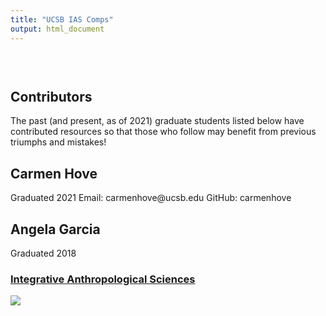 ```yaml
---
title: "UCSB IAS Comps"
output: html_document
---
```


<style type="text/css">
.title {
  display: none;
}

#getting-started img {
  margin-right: 10px;
}

</style>

<div class="row" style="padding-top: 30px;">
<div class="col-sm-6">

# **Contributors**

The past (and present, as of 2021) graduate students listed below have contributed resources so that those who follow may benefit from previous triumphs and mistakes! 

## Carmen Hove

Graduated 2021
Email: carmenhove@ucsb.edu
GitHub: carmenhove

## Angela Garcia 
Graduated 2018

</div>
<div class="col-sm-6">

### [Integrative Anthropological Sciences](https://www.anth.ucsb.edu/research/ias)

<a href = "https://www.physics.ucsb.edu/sites/secure.lsit.ucsb.edu.phys.d7/themes/at_lsit/images/department/ucsbwave-blue.png">
![](images/logo.png)
</a>
</div>
